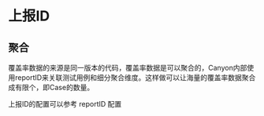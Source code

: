 # 上报ID

## 聚合

覆盖率数据的来源是同一版本的代码，覆盖率数据是可以聚合的，Canyon内部使用reportID来关联测试用例和细分聚合维度。这样做可以让海量的覆盖率数据聚合成有限个，即Case的数量。


[//]: # (import LocalizedLink from "../../../../components/LocalizedLink";)

<Callout type="info" emoji="ℹ️">
  上报ID的配置可以参考 reportID 配置
</Callout>
